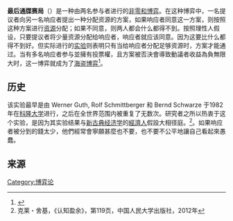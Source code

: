 '''最后通牒赛局'''（{{lang-en|Ultimatum Game}}）是一种由两名参与者进行的[[非零和博弈|非零和博弈]]。在这种博弈中，一名提议者向另一名响应者提出一种分配资源的方案，如果响应者同意这一方案，则按照这种方案进行[[资源|资源]]分配；如果不同意，则两人都会什么都得不到。按照理性人假设，只要提议者将少量资源分配给响应者，响应者就应该同意。因为这要比什么都得不到好。但实际进行的[[实验|实验]]则表明只有当给响应者分配足够资源时，方案才能通过。当有多名响应者参与並擁有投票權，且方案被否決會導致動議者收益為負無限大时，这一博弈就成为了[[海盜博弈|海盗博弈]]<ref name="Stewart">{{cite journal | last = Stewart | first = Ian | title = A Puzzle for Pirates | journal = Scientific American | date = May 1999 | volume = 280 | issue = 5 | pages = 98–99 | url = http://euclid.trentu.ca/math/bz/pirates_gold.pdf | bibcode = 1999SciAm.280e..98S | doi = 10.1038/scientificamerican0599-98 | url-status = dead | archive-url = https://web.archive.org/web/20110927094648/http://euclid.trentu.ca/math/bz/pirates_gold.pdf | archive-date = 2011-09-27 }}</ref>。

== 历史 ==

该实验最早是由 Werner Guth, Rolf Schmittberger 和 Bernd Schwarze 于1982年在[[科隆大学|科隆大学]]进行，之后在全世界范围内被重复了无数次。研究者之所以热衷于这个实验，是因为其实验结果与[[新古典经济学|新古典经济学]]的[[經濟人|經濟人]]假設大相径庭。<ref>克莱・舍基，《认知盈余》，第119页，中国人民大学出版社，2012年</ref>。如果响应者被分到的錢太少，他們經常會寧願甚麼也不要，也不要不公平地讓自己看起來愚蠢。

==来源==
{{reflist}}
{{博弈论}}



[[Category:博弈论|Category:博弈论]]